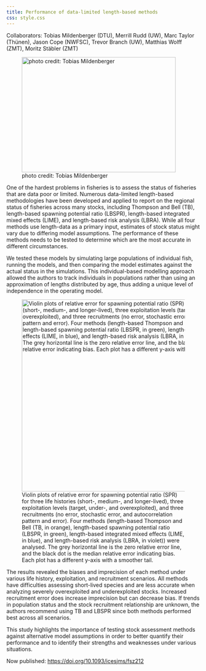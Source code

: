 ```yaml
---
title: Performance of data-limited length-based methods
css: style.css
---
```


Collaborators: Tobias Mildenberger (DTU), Merrill Rudd (UW), Marc Taylor (Thünen), Jason Cope (NWFSC), Trevor Branch (UW), Matthias Wolff (ZMT), Moritz Stäbler (ZMT)

![photo credit: Tobias Mildenberger](./add_files/images/datalimitedfish.JPG){fig-align="center" width="400" height="300"}

One of the hardest problems in fisheries is to assess the status of fisheries that are data poor or limited. Numerous data-limited length-based methodologies have been developed and applied to report on the regional status of fisheries across many stocks, including Thompson and Bell (TB), length-based spawning potential ratio (LBSPR), length-based integrated mixed effects (LIME), and length-based risk analysis (LBRA). While all four methods use length-data as a primary input, estimates of stock status might vary due to differing model assumptions. The performance of these methods needs to be tested to determine which are the most accurate in different circumstances.

We tested these models by simulating large populations of individual fish, running the models, and then comparing the model estimates against the actual status in the simulations. This individual-based modelling approach allowed the authors to track individuals in populations rather than using an approximation of lengths distributed by age, thus adding a unique level of independence in the operating model.

![Violin plots of relative error for spawning potential ratio (SPR) for three life histories (short-, medium-, and longer-lived), three exploitation levels (target, under-, and overexploited), and three recruitments (no error, stochastic error, and autocorrelation pattern and error). Four methods (length-based Thompson and Bell (TB, in orange), length-based spawning potential ratio (LBSPR, in green), length-based integrated mixed effects (LIME, in blue), and length-based risk analysis (LBRA, in violet)) were analysed. The grey horizontal line is the zero relative error line, and the black dot is the median relative error indicating bias. Each plot has a different y-axis with a smoother tail.](./add_files/images/dlm_fig1.jpg){fig-align="center" width="600" height="500"}

The results revealed the biases and imprecision of each method under various life history, exploitation, and recruitment scenarios. All methods have difficulties assessing short-lived species and are less accurate when analyzing severely overexploited and underexploited stocks. Increased recruitment error does increase imprecision but can decrease bias. If trends in population status and the stock recruitment relationship are unknown, the authors recommend using TB and LBSPR since both methods performed best across all scenarios.

This study highlights the importance of testing stock assessment methods against alternative model assumptions in order to better quantify their performance and to identify their strengths and weaknesses under various situations.

Now published: <https://doi.org/10.1093/icesjms/fsz212>

